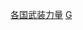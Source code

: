 {{Commonscat|Military units and formations by country}}
{{Categories by country|nocat}}

[[Category:各国武装力量|]]
[[Category:军队编制|G]]